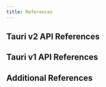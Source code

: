 ```yaml
---
title: References
---
```



## Tauri v2 API References

<CardGrid>
	<LinkCard title="Tauri Configuration" href="/references/v2/config" />
	<LinkCard title="Command Line Interface (CLI)" href="/references/v2/cli" />
	<LinkCard title="JavaScript API" href="/references/v2/js" />
	<LinkCard
		title="Rust API (via Docs.rs)"
		href="https://docs.rs/tauri/~2.0.0-beta"
	/>
</CardGrid>

## Tauri v1 API References

<CardGrid>
	<LinkCard title="Tauri Configuration" href="/references/v1/config" />
	<LinkCard title="Command Line Interface (CLI)" href="/references/v1/cli" />
	<LinkCard title="JavaScript API" href="/references/v1/js" />
	<LinkCard title="Rust API (via Docs.rs)" href="https://docs.rs/tauri/~1" />
</CardGrid>

## Additional References

<CardGrid>
	<LinkCard title="Webview Versions" href="/references/webview-versions" />
	<LinkCard
		title="Configuration Files"
		href="/references/configuration-files"
	/>
	<LinkCard title="Releases" href="/releases" />
</CardGrid>
